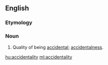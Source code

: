 ==English==

===Etymology===
{{suffix|accident|ality}}

===Noun===
{{head|en|noun}}

# {{context|rare|lang=en}} Quality of being [[accidental]]; [[accidentalness]].

[[hu:accidentality]]
[[ml:accidentality]]
